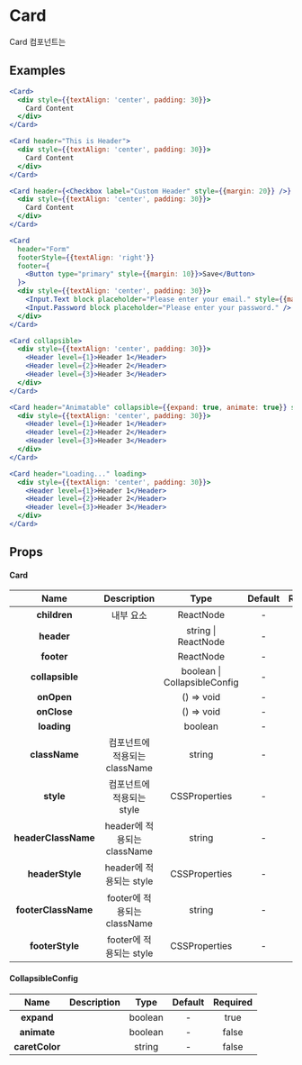 
# Card

Card 컴포넌트는

## Examples

```jsx header=기본&nbsp;예제
<Card>
  <div style={{textAlign: 'center', padding: 30}}>
    Card Content
  </div>
</Card>
```

```jsx header=Header&nbsp;예제
<Card header="This is Header">
  <div style={{textAlign: 'center', padding: 30}}>
    Card Content
  </div>
</Card>

<Card header={<Checkbox label="Custom Header" style={{margin: 20}} />} style={{marginTop: 50}}>
  <div style={{textAlign: 'center', padding: 30}}>
    Card Content
  </div>
</Card>
```

```jsx header=Footer&nbsp;예제
<Card
  header="Form"
  footerStyle={{textAlign: 'right'}}
  footer={
    <Button type="primary" style={{margin: 10}}>Save</Button>
  }>
  <div style={{textAlign: 'center', padding: 30}}>
    <Input.Text block placeholder="Please enter your email." style={{marginBottom: 10}} />
    <Input.Password block placeholder="Please enter your password." />
  </div>
</Card>
```

```jsx header=Collapse&nbsp;예제
<Card collapsible>
  <div style={{textAlign: 'center', padding: 30}}>
    <Header level={1}>Header 1</Header>
    <Header level={2}>Header 2</Header>
    <Header level={3}>Header 3</Header>
  </div>
</Card>

<Card header="Animatable" collapsible={{expand: true, animate: true}} style={{marginTop: 50}}>
  <div style={{textAlign: 'center', padding: 30}}>
    <Header level={1}>Header 1</Header>
    <Header level={2}>Header 2</Header>
    <Header level={3}>Header 3</Header>
  </div>
</Card>
```

```jsx header=Loading&nbsp;예제
<Card header="Loading..." loading>
  <div style={{textAlign: 'center', padding: 30}}>
    <Header level={1}>Header 1</Header>
    <Header level={2}>Header 2</Header>
    <Header level={3}>Header 3</Header>
  </div>
</Card>
```

## Props
#### Card
| Name | Description | Type | Default | Required |
|:---:|:---:|:---:|:---:|:---:|
| **children** | 내부 요소 | ReactNode | - | true |
| **header** |  | string \| ReactNode | - | false |
| **footer** |  | ReactNode | - | false |
| **collapsible** |  | boolean \| CollapsibleConfig | - | false |
| **onOpen** |  | () => void | - | false |
| **onClose** |  | () => void | - | false |
| **loading** |  | boolean | - | false |
| **className** | 컴포넌트에 적용되는 className | string | - | false |
| **style** | 컴포넌트에 적용되는 style | CSSProperties | - | false |
| **headerClassName** | header에 적용되는 className | string | - | false |
| **headerStyle** | header에 적용되는 style | CSSProperties | - | false |
| **footerClassName** | footer에 적용되는 className | string | - | false |
| **footerStyle** | footer에 적용되는 style | CSSProperties | - | false |

#### CollapsibleConfig
| Name | Description | Type | Default | Required |
|:---:|:---:|:---:|:---:|:---:|
| **expand** |  | boolean | - | true |
| **animate** |  | boolean | - | false |
| **caretColor** |  | string | - | false |

<style jsx global>{`
  .component-container {
    width: 60%;
    margin: 0 auto;
  }

  .caple-button, .caple-input, .caple-card--header, .caple-collapse {
    font-family: 'Spoqa Han Sans', -apple-system, BlinkMacSystemFont, 'Sans-serif';
  }
`}</style>